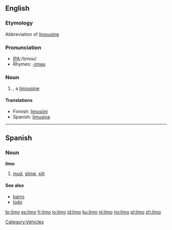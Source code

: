 ==English==

===Etymology===
Abbreviation of [[limousine]]

===Pronunciation===
*[[w:International Phonetic Alphabet|IPA]]:/lɪmoʊ/
*Rhymes: [[Rhymes:English:-ɪməʊ|-ɪməʊ]]

===Noun===
{{en-noun}}

# {{slang}}, a [[limousine]]

====Translations====
*Finnish: [[limusiini]]
*Spanish: [[limusina]] {{f}}

[[Category:Vehicles]]

----

==Spanish==

===Noun===
'''limo''' {{m}}

# [[mud]], [[slime]], [[silt]]

====See also====
*[[barro]] {{m}}
*[[lodo]] {{m}}

[[br:limo]]
[[es:limo]]
[[fr:limo]]
[[io:limo]]
[[id:limo]]
[[ku:limo]]
[[nl:limo]]
[[no:limo]]
[[pl:limo]]
[[zh:limo]]